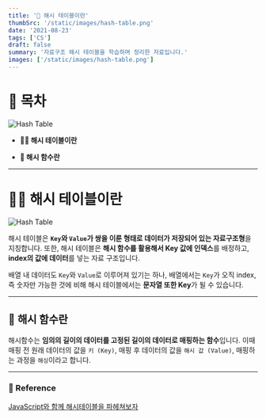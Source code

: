 ```yaml
---
title: '🏓 해시 테이블이란'
thumbSrc: '/static/images/hash-table.png'
date: '2021-08-23'
tags: ['CS']
draft: false
summary: '자료구조 해시 테이블을 학습하며 정리한 자료입니다.'
images: ['/static/images/hash-table.png']
---
```


# 📌 목차

![Hash Table](/static/images/hash-table.png)

- **💁🏻 해시 테이블이란**

- **🤖 해시 함수란**

---

# 💁🏻 해시 테이블이란

![Hash Table](/static/images/hash-table2.png)

해시 테이블은 **`Key`와 `Value`가 쌍을 이룬 형태로 데이터가 저장되어 있는 자료구조형**을 지칭합니다. 또한, 해시 테이블은 **해시 함수를 활용해서 Key 값에 인덱스**를 배정하고, **index의 값에 데이터**를 넣는 자료 구조입니다.

배열 내 데이터도 `Key`와 `Value`로 이루어져 있기는 하나, 배열에서는 `Key`가 오직 index, 즉 숫자만 가능한 것에 비해 해시 테이블에서는 **문자열 또한 Key**가 될 수 있습니다.

---

## 🤖 해시 함수란

해시함수는 **임의의 길이의 데이터를 고정된 길이의 데이터로 매핑하는 함수**입니다. 이때 매핑 전 원래 데이터의 값을 `키 (Key)`, 매핑 후 데이터의 값을 `해시 값 (Value)`, 매핑하는 과정을 `해싱`이라고 합니다.

---

### 🔗 Reference

[JavaScript와 함께 해시테이블을 파헤쳐보자](https://evan-moon.github.io/2019/06/25/hashtable-with-js/)
